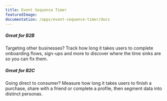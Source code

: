 ```yaml
---
title: Event Sequence Timer
featuredImage: 
documentation: /apps/event-sequence-timer/docs
---
```


<Section
    divider={false}
    title="Measure how long it takes users to complete a series of actions, such as an onboarding funnel or purchase path."
    size="full"
    cols={2}
>
    <div>
        <h5>Great for B2B</h5>
        <p>Targeting other businesses? Track how long it takes users to complete onboarding flows, sign-ups and more to discover where the time sinks are so you can fix them.</p>
    </div>
    <div>
        <h5>Great for B2C</h5>
        <p>Going direct to consumer? Measure how long it takes users to finish a purchase, share with a friend or complete a profile, then segment data into distinct personas.</p>
    </div>
</Section>

<TutorialsSlider topic="event-timer" />

<Documentation />
